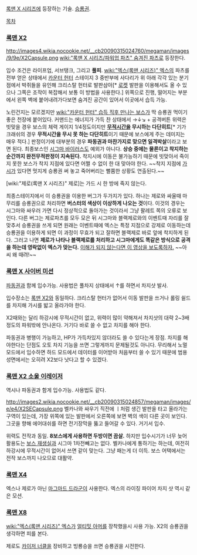 [[록맨 X 시리즈]]에 등장하는 기술. [[승룡권]].

[[목차]]

=== [[록맨 X2]] ===
http://images4.wikia.nocookie.net/__cb20090315024760/megaman/images/9/9e/X2Capsule.png
[[wiki:"록맨 X 시리즈/파워업 파츠" 숨겨진 파츠]]로 등장한다.

입수 조건은 라이프업, 서브탱크, 그리고 '''풀피'''. [[wiki:"엑스(록맨 시리즈)" 엑스]]의 파츠를 전부 얻은 상태에서 [[카운터 헌터]] 스테이지 3 중반부에 사다리가 위 아래 각각 있는 분기점에서 박쥐들을 유인해 크리스탈 헌터로 발판삼아[* [[로켓]] 발판을 이용해서도 올 수 있으나 그쪽은 조작이 복잡해서 보통 이 방법을 사용한다.] 위쪽으로 진행, 떨어지는 부분에서 왼쪽 벽에 붙어내려가다보면 숨겨진 공간이 있어서 이곳에서 습득 가능.

노린건지는 모르겠지만 [[wiki:"카운터 헌터" 습득 직후 만나는 보스]]가 딱 승룡권 먹이기 좋은 천장에 붙어있다. 커맨드는 에너지가 가득 찬 상태에서 →↓↘ + 공격버튼
{{{#!html
<embed src="http://www.youtube.com/v/cCiOAWW4Ljw&hl=en_US&feature=player_embedded&version=3" type="application/x-shockwave-flash" allowfullscreen="true" allowScriptAccess="always" width="420" height="360"></embed>
}}}
위력은 빗맞을 경우 보스의 체력 게이지 1/4정도이지만 '''[[무적시간]]을 무시하는 다단히트'''[* 기가크래쉬의 경우 '''무적시간을 무시 못 하는 다단히트'''이기 때문에 보스에게 주는 데미지는 매우 적다.] 판정이기에 대부분의 경우 '''파동권과 마찬가지로 맞으면 일격박살'''이라고 보면 된다. 최종보스인 [[시그마 바이러스]]도 예외가 아니다. '''상승 중에는 물론이고 착지하는 순간까지 완전무적판정이 지속된다.''' 착지시에 이동은 불가능하기 때문에 빗맞아서 죽이지 못한 보스가 착지 지점에 있다면 어쩔 수 없이 한 대 맞아야 한다. ~~착지 지점에 [[가시]]가 있다면 멋지게 승룡권 써 놓고 죽어버리는 뻘쭘한 상황도 연출된다.~~ 

[wiki:"제로(록맨 X 시리즈)" 제로]는 가드 시 한 방에 죽지 않는다.

최종스테이지에서 이 승룡권을 이용한 버그가 두가지가 있다. 하나는 제로와 싸울때 마무리를 승룡권으로 처리하면 '''버스터의 색상이 이상하게 나오는 것'''이다. 이것의 경우는 시그마와 싸우러 가면 다시 정상적으로 돌아가는 것이라서 그냥 팔레트 쪽의 오류로 보인다. 다른 버그는 제로파츠를 모두 모은 뒤 시그마와 블랙제로와의 이벤트때 자리를 잘 맞추서 승룡권을 쓰게 되면 원래는 이벤트때에 엑스는 특정 지점으로 강제로 이동하는데 승룡권을 이용하게 되면 이 과정이 무효가 되고 잘하면 블랙제로 바로 앞에 착지하게 된다. 그러고 나면 '''제로가 나타나 블랙제로를 처리하고 시그마에게도 똑같은 방식으로 공격을 하는데 영락없이 엑스가 맞는다.''' [http://tvpot.daum.net/clip/ClipView.do?clipid=44113155&lu=m_pcv_main_goOriginLink 이해가 되지 않는다면 이 영상을 보도록하자.] ~~아 씨 왜 때려!~~

=== [[록맨 X 사이버 미션]] ===
[[파동권]]과 함께 입수가능. 사용법은 풀차지 상태에서 ↑를 하면서 차지샷 발사. 

입수장소는 [[록맨 X2]]와 동일하다. 크리스탈 헌터가 없어서 이동 발판을 쓰거나 롤링 쉴드를 차지해 가시를 밟고 올라가야 한다. 

X2때와는 달리 하강시에 무적시간이 없고, 위력이 많이 약해져서 차지샷의 대략 2~3배 정도의 파워밖에 안나온다. 거기다 바로 쓸 수 없고 차지를 해야 한다. 

파동권과 병행이 가능하고, HP가 가득차있지 않더라도 쓸 수 있다는게 장점. 차지를 해야한다는 단점도 오토 차지 기능을 쓰면 그렇게까지 문제될것도 아니다. 무리해서 노멀 모드에서 입수하면 하드 모드에서 데이터를 이어받아 처음부터 쓸 수 있기 때문에 범용성면에서는 오히려 X2보다 낫다고 할 수 있겠다.

=== [[록맨 X2 소울 이레이저]] ===
역시나 파동권과 함게 입수가능. 사용법도 같다.

http://images2.wikia.nocookie.net/__cb20090315024857/megaman/images/e/e4/X2SECapsule.png
벨카나와 싸우기 직전에 ㅣ처럼 생긴 발판을 타고 올라가는 구역이 있는데, 가장 위쪽에 있는 발판에서 오른쪽에 보면 벽의 색이 다른 곳이 보인다. 그곳을 향해 에어대쉬를 하면 전기장막을 뚫고 들어갈 수 있다. 거기서 입수.

위력도 전작과 동일. '''8보스에게 사용하면 두방이면 끔살.''' 하지만 입수시기가 너무 늦어 활용도는 [[보스 재생실]]과 시그마 1차전빼고는 없다. 벨카나에게 통하기는 하는데, 여전히 하강시에 무적시간이 없어서 쓰면 같이 맞는다. 그냥 패는게 더 이득. 보스 어택에서는 전작 보스까지 나오므로 대활약.

=== [[록맨 X4]] ===
엑스나 제로가 아닌 [[마그마드 드라군]]이 사용한다. 엑스의 라이징 파이어 차지 샷 역시 같은 모션.

=== [[록맨 X8]] ===
[[wiki:"엑스(록맨 시리즈)" 엑스]]가 [[얼티밋 아머]]를 장착했을시 사용 가능. X2의 승룡권을 생각하면 피를 본다.

제로도 [[카이저 너클]]을 장비하고 빙룡승을 쓰면 승룡권을 시전한다.
